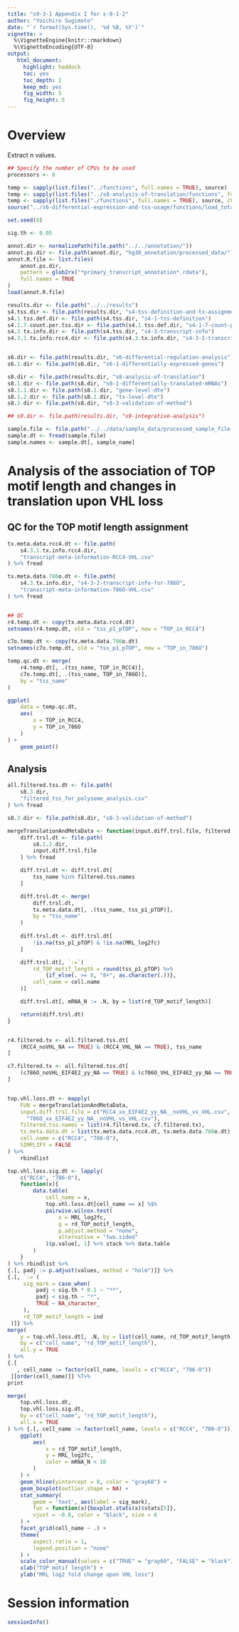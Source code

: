 ```yaml
---
title: "s9-3-1 Appendix I for s-9-1-2"
author: "Yoichiro Sugimoto"
date: "`r format(Sys.time(), '%d %B, %Y')`"
vignette: >
  %\VignetteEngine{knitr::rmarkdown}
  %\VignetteEncoding{UTF-8}
output:
   html_document:
     highlight: haddock
     toc: yes
     toc_depth: 2
     keep_md: yes
     fig_width: 5
     fig_height: 5
---
```



# Overview

Extract n values.

```r

## Specify the number of CPUs to be used
processors <- 8

temp <- sapply(list.files("../functions", full.names = TRUE), source)
temp <- sapply(list.files("../s8-analysis-of-translation/functions", full.names = TRUE), source, chdir = TRUE)
temp <- sapply(list.files("./functions", full.names = TRUE), source, chdir = TRUE)
source("../s6-differential-expression-and-tss-usage/functions/load_total_analysis_results.R", chdir = TRUE)

set.seed(0)

sig.th <- 0.05

```


```r

annot.dir <- normalizePath(file.path("../../annotation/"))
annot.ps.dir <- file.path(annot.dir, "hg38_annotation/processed_data/")
annot.R.file <- list.files(
    annot.ps.dir,
    pattern = glob2rx("*primary_transcript_annotation*.rdata"),
    full.names = TRUE
)
load(annot.R.file)

results.dir <- file.path("../../results")
s4.tss.dir <- file.path(results.dir, "s4-tss-definition-and-tx-assignment")
s4.1.tss.def.dir <- file.path(s4.tss.dir, "s4-1-tss-definition")
s4.1.7.count.per.tss.dir <- file.path(s4.1.tss.def.dir, "s4-1-7-count-per-tss")
s4.3.tx.info.dir <- file.path(s4.tss.dir, "s4-3-transcript-info")
s4.3.1.tx.info.rcc4.dir <- file.path(s4.3.tx.info.dir, "s4-3-1-transcript-info-for-RCC4")


s6.dir <- file.path(results.dir, "s6-differential-regulation-analysis")
s6.1.dir <- file.path(s6.dir, "s6-1-differentially-expressed-genes")

s8.dir <- file.path(results.dir, "s8-analysis-of-translation")
s8.1.dir <- file.path(s8.dir, "s8-1-differentially-translated-mRNAs")
s8.1.1.dir <- file.path(s8.1.dir, "gene-level-dte")
s8.1.2.dir <- file.path(s8.1.dir, "tx-level-dte")
s8.3.dir <- file.path(s8.dir, "s8-3-validation-of-method")

## s9.dir <- file.path(results.dir, "s9-integrative-analysis")

sample.file <- file.path("../../data/sample_data/processed_sample_file.csv")
sample.dt <- fread(sample.file)
sample.names <- sample.dt[, sample_name]

```

# Analysis of the association of TOP motif length and changes in translation upon VHL loss


## QC for the TOP motif length assignment


```r

tx.meta.data.rcc4.dt <- file.path(
    s4.3.1.tx.info.rcc4.dir,
    "transcript-meta-information-RCC4-VHL.csv"
) %>% fread

tx.meta.data.786o.dt <- file.path(
    s4.3.tx.info.dir, "s4-3-2-transcript-info-for-786O",
    "transcript-meta-information-786O-VHL.csv"
) %>% fread


## QC
r4.temp.dt <- copy(tx.meta.data.rcc4.dt)
setnames(r4.temp.dt, old = "tss_p1_pTOP", new = "TOP_in_RCC4")

c7o.temp.dt <- copy(tx.meta.data.786o.dt)
setnames(c7o.temp.dt, old = "tss_p1_pTOP", new = "TOP_in_786O")

temp.qc.dt <- merge(
    r4.temp.dt[, .(tss_name, TOP_in_RCC4)],
    c7o.temp.dt[, .(tss_name, TOP_in_786O)],
    by = "tss_name"
)

ggplot(
    data = temp.qc.dt,
    aes(
        x = TOP_in_RCC4,
        y = TOP_in_786O
    )
) +
    geom_point()


```

## Analysis


```r

all.filtered.tss.dt <- file.path(
    s8.3.dir,
    "filtered_tss_for_polysome_analysis.csv"
) %>% fread

s8.3.dir <- file.path(s8.dir, "s8-3-validation-of-method")

mergeTranslationAndMetaData <- function(input.diff.trsl.file, filtered.tss.names, tx.meta.data.dt, cell.name){
    diff.trsl.dt <- file.path(
        s8.1.2.dir,
        input.diff.trsl.file
    ) %>% fread

    diff.trsl.dt <- diff.trsl.dt[
        tss_name %in% filtered.tss.names 
    ]

    diff.trsl.dt <- merge(
        diff.trsl.dt,
        tx.meta.data.dt[, .(tss_name, tss_p1_pTOP)],
        by = "tss_name"
    )
    
    diff.trsl.dt <- diff.trsl.dt[
        !is.na(tss_p1_pTOP) & !is.na(MRL_log2fc)
    ]

    diff.trsl.dt[, `:=`(
        rd_TOP_motif_length = round(tss_p1_pTOP) %>%
            {if_else(. >= 8, "8+", as.character(.))},
        cell_name = cell.name
    )]

    diff.trsl.dt[, mRNA_N := .N, by = list(rd_TOP_motif_length)]

    return(diff.trsl.dt)
}


r4.filtered.tx <- all.filtered.tss.dt[
    (RCC4_noVHL_NA == TRUE) & (RCC4_VHL_NA == TRUE), tss_name
]

c7.filtered.tx <- all.filtered.tss.dt[
    (c786O_noVHL_EIF4E2_yy_NA == TRUE) & (c786O_VHL_EIF4E2_yy_NA == TRUE), tss_name
]


top.vhl.loss.dt <- mapply(
    FUN = mergeTranslationAndMetaData,
    input.diff.trsl.file = c("RCC4_xx_EIF4E2_yy_NA__noVHL_vs_VHL.csv",
      "786O_xx_EIF4E2_yy_NA__noVHL_vs_VHL.csv"),
    filtered.tss.names = list(r4.filtered.tx, c7.filtered.tx),
    tx.meta.data.dt = list(tx.meta.data.rcc4.dt, tx.meta.data.786o.dt),
    cell.name = c("RCC4", "786-O"),
    SIMPLIFY = FALSE
) %>%
    rbindlist

top.vhl.loss.sig.dt <- lapply(
    c("RCC4", "786-O"),
    function(x){
        data.table(
            cell_name = x,
            top.vhl.loss.dt[cell_name == x] %$%
            pairwise.wilcox.test(
                x = MRL_log2fc,
                g = rd_TOP_motif_length,
                p.adjust.method = "none",
                alternative = "two.sided"
            )$p.value[, 1] %>% stack %>% data.table            
        )
    }
) %>% rbindlist %>%
{.[, padj := p.adjust(values, method = "holm")]} %>%
{.[, `:=`(
     sig_mark = case_when(
         padj < sig.th * 0.1 ~ "**",
         padj < sig.th ~ "*",
         TRUE ~ NA_character_
     ),
     rd_TOP_motif_length = ind
 )]} %>%
merge(
    y = top.vhl.loss.dt[, .N, by = list(cell_name, rd_TOP_motif_length)],
    by = c("cell_name", "rd_TOP_motif_length"),
    all.y = TRUE
) %>%
{.[
   , cell_name := factor(cell_name, levels = c("RCC4", "786-O"))
 ][order(cell_name)]} %T>%
print

merge(
    top.vhl.loss.dt,
    top.vhl.loss.sig.dt,
    by = c("cell_name", "rd_TOP_motif_length"),
    all.x = TRUE
) %>% {.[, cell_name := factor(cell_name, levels = c("RCC4", "786-O"))]} %>%
    ggplot(
        aes(
            x = rd_TOP_motif_length,
            y = MRL_log2fc,
            color = mRNA_N < 10
        )
    ) +
    geom_hline(yintercept = 0, color = "gray60") +
    geom_boxplot(outlier.shape = NA) +
    stat_summary(
        geom = 'text', aes(label = sig_mark),
        fun = function(x){boxplot.stats(x)$stats[5]}, 
        vjust = -0.8, color = "black", size = 6
    ) +
    facet_grid(cell_name ~ .) +
    theme(
        aspect.ratio = 1,
        legend.position = "none"
    ) +
    scale_color_manual(values = c("TRUE" = "gray60", "FALSE" = "black")) +
    xlab("TOP motif length") +
    ylab("MRL log2 fold change upon VHL loss")


```


# Session information

```r

sessionInfo()

```

